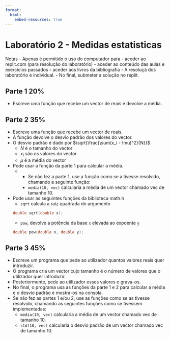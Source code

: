 ```yaml
---
format:
  html:
    embed-resources: true
---
```


# Laboratório 2 - Medidas estatisticas

Notas
- Apenas é permitido o uso do computador para
  - aceder ao replit.com (para resolução do laboratório)
  - aceder ao conteúdo das aulas e exercícios passados
  - aceder aos livros da bibliografia
- A resoluçã dos laboratório é individual.
- No final, submeter a solução no replit.

## Parte 1 20%
- Escreve uma função que recebe um vector de reais e devolve a média.

## Parte 2 35%
- Escreve uma função que recebe um vector de reais.
- A função devolve o desvio padrão dos valores do vector.
- O desvio padrão é dado por $\sqrt{\frac{\sum(x_i - \mu)^2}{N}}$
  - $N$ é o tamanho do vector
  - $x_i$ são os valores do vector
  - $\mu$ é a média do vector
- Pode usar a função da parte 1 para calcular a média.
  - - Se não fez a parte 1, use a função como se a tivesse resolvido, chamando a seguinte função:
    - `media(10, vec)` calcularia a média de um vector chamado vec de tamanho 10.
- Pode usar as seguintes funções da biblioteca math.h
  - `sqrt` calcula a raiz quadrada do argumento
  ```c
  double sqrt(double x);
  ```
  - `pow`, devolve a potência da base `x` elevada ao expoente `y`
  ```c
  double pow(double x, double y);
  ```

## Parte 3 45%
- Escreve um programa que pede ao utilizador quantos valores reais quer introduzir.
- O programa cria um vector cujo tamanho é o número de valores que o utilizador quer introduzir.
- Posteriormente, pede ao utilizador esses valores e grava-os.
- No final, o programa usa as funções da parte 1 e 2 para calcular a média e o desvio padrão e mostra-os na consola.
- Se não fez as partes 1 e/ou 2, use as funções como se as tivesse resolvido, chamando as seguintes funções como se tivessem implementadas:
    - `media(10, vec)` calcularia a média de um vector chamado vec de tamanho 10.
    - `std(10, vec)` calcularia o desvio padrão de um vector chamado vec de tamanho 10.
